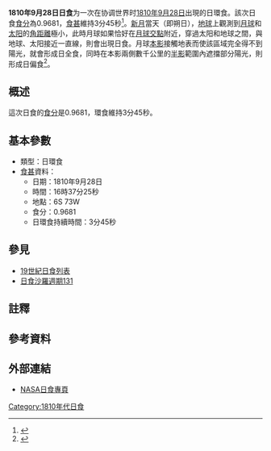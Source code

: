 {{Infobox Solar eclipse
| Year        = 1810
| Month       = 9
| Day         = 28
| Type        = 日環食
| Image       = SE1810Sep28A.gif
| Image size  = 200px
| Image intro = 1810年9月28日日環食路徑圖
  <!--   日食資料   -->
| Gamma       = -0.0696
| Mag         = 0.9681
| Saros       = [[日食沙羅週期131|131]]
| Saros total = 
| Saros seq   = 
  <!--     食甚     -->
| Duration    = 3分45秒
| Location    = 
| Coords      = 
| Width       = 115公里
  <!--   開始時間   -->
| Partial     = 
| Start type  = 
| Centre      = 
| Greatest    = 16:37:25
  <!--     倒數     -->
| hour        = 16
| minute      = 37
| second      = 25
| Duration_s  = 
}}
'''1810年9月28日日食'''为一次在协调世界时[[1810年|1810年]][[9月28日|9月28日]]出現的日環食。該次日食[[食分|食分]]為0.9681，[[食甚|食甚]]維持3分45秒<ref name="nasa_catalog_list">{{cite web |url=http://eclipse.gsfc.nasa.gov/SEcat5/SE1801-1900.html |title=Catalog of Solar Eclipses: 1801 to 1900 |language=en |publisher=[[NASA|NASA]] |accessdate=2009-07-26 |archiveurl=https://web.archive.org/web/20150112204733/http://eclipse.gsfc.nasa.gov/SEcat5/SE1801-1900.html |archivedate=2015-01-12 |deadurl=no }}</ref>。[[新月|新月]]當天（即朔日），[[地球|地球]]上觀測到[[月球|月球]]和[[太阳|太阳]]的[[角距離|角距離]]極小，此時月球如果恰好在[[月球交點|月球交點]]附近，穿過太阳和地球之間，與地球、太阳接近一直線，則會出現日食。月球[[本影|本影]]接觸地表而使該區域完全得不到陽光，就會形成日全食，同時在本影兩側數千公里的[[半影|半影]]範圍內遮擋部分陽光，則形成日偏食<ref name="astron">{{cite web |author=樊忠玉 |title=日（月）食 |url=http://www.astron.ac.cn/bencandy-51-1630-1.htm |publisher=中国天文科普网 |archiveurl=https://web.archive.org/web/20140917080048/http://www.astron.ac.cn/bencandy-51-1630-1.htm |archivedate=2014-09-17 |deadurl=no |date=2010-01-23 |accessdate=2015-08-04 |language=zh-cn }}</ref>。

== 概述 ==
這次日食的[[食分|食分]]是0.9681，環食維持3分45秒。

== 基本參數 ==
{{NoteUTC}}
* 類型：日環食
*[[食甚|食甚]]資料：
** 日期：1810年9月28日
** 時間：16時37分25秒 
** 地點：6S 73W
** 食分：0.9681
** 日環食持續時間：3分45秒

== 參見 ==
{{日食主題}}
* [[19世紀日食列表|19世紀日食列表]]
* [[日食沙羅週期131|日食沙羅週期131]]

== 註釋 ==
{{NoteFoot}}

== 參考資料 ==
{{reflist}}

== 外部連結 ==
* [http://eclipse.gsfc.nasa.gov/solar.html NASA日食專頁]{{Wayback|url=http://eclipse.gsfc.nasa.gov/solar.html |date=20190108200537 }}{{en icon}}

{{日食}}

[[Category:1810年代日食|Category:1810年代日食]]

{{Eclipse-stub}}